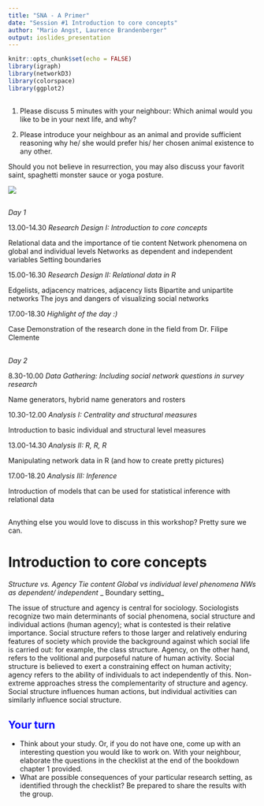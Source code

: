 ```yaml
---
title: "SNA - A Primer"
date: "Session #1 Introduction to core concepts"
author: "Mario Angst, Laurence Brandenberger"
output: ioslides_presentation
---
```


```r
knitr::opts_chunk$set(echo = FALSE)
library(igraph)
library(networkD3)
library(colorspace)
library(ggplot2)
```

## 

1) Please discuss 5 minutes with your neighbour: Which animal would you like to be in your next life, and why?


2) Please introduce your neighbour as an animal and provide sufficient reasoning why he/ she would prefer his/ her chosen animal existence to any other.  

Should you not believe in resurrection, you may also discuss your favorit saint, spaghetti monster sauce or yoga posture.

![](bookdown_resources/ganesha.jpg)


## 

*Day 1*

13.00-14.30
_Research Design I: Introduction to core concepts_

Relational data and the importance of tie content
Network phenomena on global and individual levels
Networks as dependent and independent variables
Setting boundaries

15.00-16.30
_Research Design II: Relational data in R_

Edgelists, adjacency matrices, adjacency lists
Bipartite and unipartite networks
The joys and dangers of visualizing social networks

17.00-18.30
_Highlight of the day :)_

Case Demonstration of the research done in the field from Dr. Filipe Clemente

##
*Day 2*

8.30-10.00
_Data Gathering: Including social network questions in survey research _

Name generators, hybrid name generators and rosters

10.30-12.00
_Analysis I: Centrality and structural measures _

Introduction to basic individual and structural level measures

13.00-14.30
_Analysis II: R, R, R _

Manipulating network data in R (and how to create pretty pictures)

17.00-18.20
_Analysis III: Inference _

Introduction of models that can be used for statistical inference with relational data

##

Anything else you would love to discuss in this workshop? Pretty sure we can.

# Introduction to core concepts


<div class="notes">

_Structure vs. Agency_
_Tie content_
_Global vs individual level phenomena_
_NWs as dependent/ independent_
_ Boundary setting_

The issue of structure and agency is central for sociology. Sociologists recognize two main determinants of social phenomena, social structure and individual actions (human agency); what is contested is their relative importance. Social structure refers to those larger and relatively enduring features of society which provide the background against which social life is carried out: for example, the class structure. Agency, on the other hand, refers to the volitional and purposeful nature of human activity. Social structure is believed to exert a constraining effect on human activity; agency refers to the ability of individuals to act independently of this.
Non-extreme approaches stress the complementarity of structure and agency. Social structure influences human actions, but individual activities can similarly influence social structure.

</div>

## <span style="color:blue">Your turn</span>

- Think about your study. Or, if you do not have one, come up with an interesting question you would like to work on. With your neighbour, elaborate the questions in the checklist at the end of the bookdown chapter 1 provided.
- What are possible consequences of your particular research setting, as identified through the checklist? Be prepared to share the results with the group.